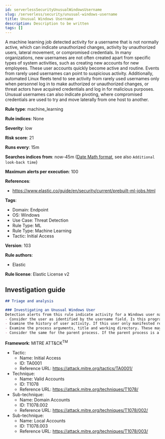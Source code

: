 ```yaml
---
id: serverlessSecurityUnusualWindowsUsername
slug: /serverless/security/unusual-windows-username
title: Unusual Windows Username
description: Description to be written
tags: []
---
```


<div id="unusual-windows-username"></div>

A machine learning job detected activity for a username that is not normally active, which can indicate unauthorized changes, activity by unauthorized users, lateral movement, or compromised credentials. In many organizations, new usernames are not often created apart from specific types of system activities, such as creating new accounts for new employees. These user accounts quickly become active and routine. Events from rarely used usernames can point to suspicious activity. Additionally, automated Linux fleets tend to see activity from rarely used usernames only when personnel log in to make authorized or unauthorized changes, or threat actors have acquired credentials and log in for malicious purposes. Unusual usernames can also indicate pivoting, where compromised credentials are used to try and move laterally from one host to another.

**Rule type**: machine_learning

**Rule indices**: None

**Severity**: low

**Risk score**: 21

**Runs every**: 15m

**Searches indices from**: now-45m ([Date Math format](((ref))/common-options.html#date-math), see also <DocLink id="serverlessSecurityRulesUiCreate" section="set-the-rules-schedule">`Additional look-back time`</DocLink>)

**Maximum alerts per execution**: 100

**References**: 

* https://www.elastic.co/guide/en/security/current/prebuilt-ml-jobs.html

**Tags**: 

* Domain: Endpoint
* OS: Windows
* Use Case: Threat Detection
* Rule Type: ML
* Rule Type: Machine Learning
* Tactic: Initial Access

**Version**: 103

**Rule authors**: 

* Elastic

**Rule license**: Elastic License v2

## Investigation guide

```markdown
## Triage and analysis

### Investigating an Unusual Windows User
Detection alerts from this rule indicate activity for a Windows user name that is rare and unusual. Here are some possible avenues of investigation:
- Consider the user as identified by the username field. Is this program part of an expected workflow for the user who ran this program on this host? Could this be related to occasional troubleshooting or support activity?
- Examine the history of user activity. If this user only manifested recently, it might be a service account for a new software package. If it has a consistent cadence (for example if it runs monthly or quarterly), it might be part of a monthly or quarterly business process.
- Examine the process arguments, title and working directory. These may provide indications as to the source of the program or the nature of the tasks that the user is performing.
- Consider the same for the parent process. If the parent process is a legitimate system utility or service, this could be related to software updates or system management. If the parent process is something user-facing like an Office application, this process could be more suspicious.
```

**Framework**: MITRE ATT&CK<sup>TM</sup>

* Tactic:
    * Name: Initial Access
    * ID: TA0001
    * Reference URL: https://attack.mitre.org/tactics/TA0001/
* Technique:
    * Name: Valid Accounts
    * ID: T1078
    * Reference URL: https://attack.mitre.org/techniques/T1078/
* Sub-technique:
    * Name: Domain Accounts
    * ID: T1078.002
    * Reference URL: https://attack.mitre.org/techniques/T1078/002/
* Sub-technique:
    * Name: Local Accounts
    * ID: T1078.003
    * Reference URL: https://attack.mitre.org/techniques/T1078/003/

